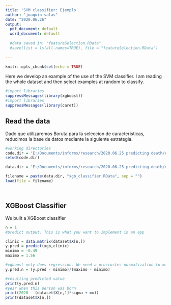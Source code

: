 ---
title: 'SVM classifier: Ejemplo'
author: "joaquin salas"
date: "2020.06.26"
output:
  pdf_document: default
  word_document: default
  
  #data saved in: "featureSelection.RData"
  #save(list = ls(all.names=TRUE), file = "featureSelection.RData")
  
---

```{r setup, include=FALSE}
knitr::opts_chunk$set(echo = TRUE)
```
Here we develop an example of the use of the SVM classifier. I am reading the whole dataset and then select examples at random to classify.



```{r  echo=FALSE}



#import libraries
suppressMessages(library(xgboost))
#import libraries
suppressMessages(library(caret))


```


## Read the data

Dado que utilizaremos Boruta para la seleccion de caracteristicas, reducimos la base de datos mediante la siguiente estrategia. 


```{r preparacion, echo=FALSE}


#working directories
code.dir = 'E:/Documents/informs/research/2020.06.25 predicting death/code/'
setwd(code.dir)

data.dir = 'E:/Documents/informs/research/2020.06.25 predicting death/data/'

filename = paste(data.dir, "xgb_classifier.RData", sep = "")
load(file = filename)




```
## XGBoost Classifier

We built a XGBoost classifier

```{r include=FALSE}

n = 1
#predict output. This is what you want to implement in an app

clinic = data.matrix(dataset$X[n,])
y.pred = predict(xgb,clinic)
minimo = -0.49
maximo = 1.56

#xgboost only does regression. We need a procrustes normalization to make it fit in the range between zero and one
y.pred.n = (y.pred - minimo)/(maximo - minimo)

#resulting predicted value                             
print(y.pred.n)
#year when this person was born
print(2020 - (dataset$X[n,1]*sigma + mu))
print(dataset$X[n,])










```


